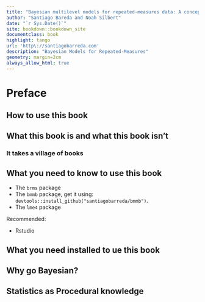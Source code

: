 ```yaml
--- 
title: "Bayesian multilevel models for repeated-measures data: A conceptual and practical introduction in R"
author: "Santiago Bareda and Noah Silbert"
date: "`r Sys.Date()`"
site: bookdown::bookdown_site
documentclass: book
highlight: tango
url: 'http\://santiagobarreda.com'
description: "Bayesian Models for Repeated-Measures"
geometry: margin=2cm
always_allow_html: true
---
```


# Preface {-}

## How to use this book


## What this book is and what this book isn’t


### It takes a village of books


## What you need to know to use this book

- The `brms` package
- The `bmmb` package, get it using: `devtools::install_github("santiagobarreda/bmmb")`.
- The `lme4` package

Recommended:

- Rstudio

## What you need installed to ue this book


## Why go Bayesian?



## Statistics as Procedural knowledge
